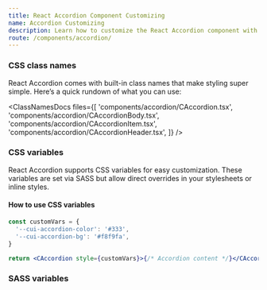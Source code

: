 ```yaml
---
title: React Accordion Component Customizing
name: Accordion Customizing
description: Learn how to customize the React Accordion component with CSS classes, variables, and SASS for flexible styling and seamless integration into your design.
route: /components/accordion/
---
```



### CSS class names

React Accordion comes with built-in class names that make styling super simple. Here’s a quick rundown of what you can use:

<ClassNamesDocs
  files={[
    'components/accordion/CAccordion.tsx',
    'components/accordion/CAccordionBody.tsx',
    'components/accordion/CAccordionItem.tsx',
    'components/accordion/CAccordionHeader.tsx',
  ]}
/>

### CSS variables

React Accordion supports CSS variables for easy customization. These variables are set via SASS but allow direct overrides in your stylesheets or inline styles.

<ScssDocs file="_accordion.scss" capture="accordion-css-vars" />

#### How to use CSS variables

```jsx
const customVars = {
  '--cui-accordion-color': '#333',
  '--cui-accordion-bg': '#f8f9fa',
}

return <CAccordion style={customVars}>{/* Accordion content */}</CAccordion>
```

### SASS variables

<ScssDocs file="_variables.scss" capture="accordion-variables" />
